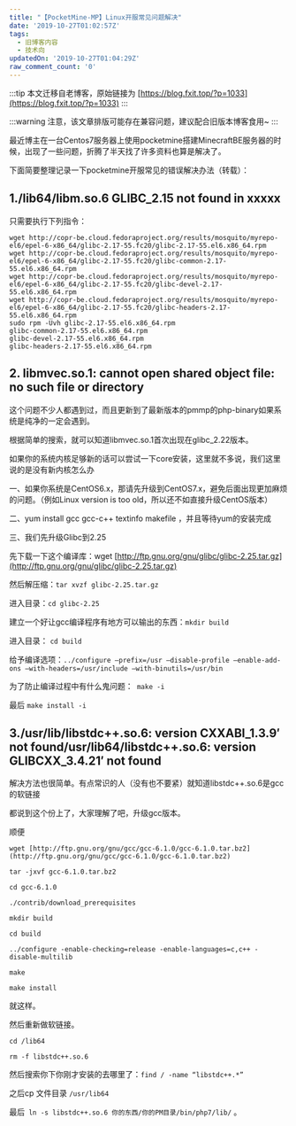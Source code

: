 ```yaml
---
title: "【PocketMine-MP】Linux开服常见问题解决"
date: '2019-10-27T01:02:57Z'
tags:
  - 旧博客内容
  - 技术向
updatedOn: '2019-10-27T01:04:29Z'
raw_comment_count: '0'
---
```


:::tip
本文迁移自老博客，原始链接为 [https://blog.fxit.top/?p=1033](https://blog.fxit.top/?p=1033)
:::

:::warning
注意，该文章排版可能存在兼容问题，建议配合旧版本博客食用~
:::

最近博主在一台Centos7服务器上使用pocketmine搭建MinecraftBE服务器的时候，出现了一些问题，折腾了半天找了许多资料也算是解决了。

下面简要整理记录一下pocketmine开服常见的错误解决办法（转载）：
## 1./lib64/libm.so.6 GLIBC_2.15 not found in xxxxx
只需要执行下列指令：
```
wget http://copr-be.cloud.fedoraproject.org/results/mosquito/myrepo-el6/epel-6-x86_64/glibc-2.17-55.fc20/glibc-2.17-55.el6.x86_64.rpm
wget http://copr-be.cloud.fedoraproject.org/results/mosquito/myrepo-el6/epel-6-x86_64/glibc-2.17-55.fc20/glibc-common-2.17-55.el6.x86_64.rpm
wget http://copr-be.cloud.fedoraproject.org/results/mosquito/myrepo-el6/epel-6-x86_64/glibc-2.17-55.fc20/glibc-devel-2.17-55.el6.x86_64.rpm
wget http://copr-be.cloud.fedoraproject.org/results/mosquito/myrepo-el6/epel-6-x86_64/glibc-2.17-55.fc20/glibc-headers-2.17-55.el6.x86_64.rpm
sudo rpm -Uvh glibc-2.17-55.el6.x86_64.rpm
glibc-common-2.17-55.el6.x86_64.rpm
glibc-devel-2.17-55.el6.x86_64.rpm
glibc-headers-2.17-55.el6.x86_64.rpm
```
## 2. libmvec.so.1: cannot open shared object file: no such file or directory
这个问题不少人都遇到过，而且更新到了最新版本的pmmp的php-binary如果系统是纯净的一定会遇到。

根据简单的搜索，就可以知道libmvec.so.1首次出现在glibc_2.22版本。

如果你的系统内核足够新的话可以尝试一下core安装，这里就不多说，我们这里说的是没有新内核怎么办

一、如果你系统是CentOS6.x，那请先升级到CentOS7.x，避免后面出现更加麻烦的问题。（例如Linux version is too old，所以还不如直接升级CentOS版本）

二、yum install gcc gcc-c++ textinfo makefile ，并且等待yum的安装完成

三、我们先升级Glibc到2.25

先下载一下这个编译库：wget [http://ftp.gnu.org/gnu/glibc/glibc-2.25.tar.gz](http://ftp.gnu.org/gnu/glibc/glibc-2.25.tar.gz)

然后解压缩：`tar xvzf glibc-2.25.tar.gz`

进入目录：`cd glibc-2.25`

建立一个好让gcc编译程序有地方可以输出的东西：`mkdir build`

进入目录： `cd build`

给予编译选项：`../configure –prefix=/usr –disable-profile –enable-add-ons –with-headers=/usr/include –with-binutils=/usr/bin`

为了防止编译过程中有什么鬼问题：` make -i`

最后 `make install -i`
## 3./usr/lib/libstdc++.so.6: version CXXABI_1.3.9′ not found/usr/lib64/libstdc++.so.6: version GLIBCXX_3.4.21′ not found
解决方法也很简单。有点常识的人（没有也不要紧）就知道libstdc++.so.6是gcc的软链接

都说到这个份上了，大家理解了吧，升级gcc版本。

顺便
```
wget [http://ftp.gnu.org/gnu/gcc/gcc-6.1.0/gcc-6.1.0.tar.bz2](http://ftp.gnu.org/gnu/gcc/gcc-6.1.0/gcc-6.1.0.tar.bz2)

tar -jxvf gcc-6.1.0.tar.bz2

cd gcc-6.1.0

./contrib/download_prerequisites

mkdir build

cd build

../configure -enable-checking=release -enable-languages=c,c++ -disable-multilib

make

make install
```
就这样。

然后重新做软链接。
```
cd /lib64

rm -f libstdc++.so.6
```
然后搜索你下你刚才安装的去哪里了：`find / -name “libstdc++.*”`

之后cp 文件目录 `/usr/lib64`

最后` ln -s libstdc++.so.6 你的东西/你的PM目录/bin/php7/lib/`
。
&nbsp;
